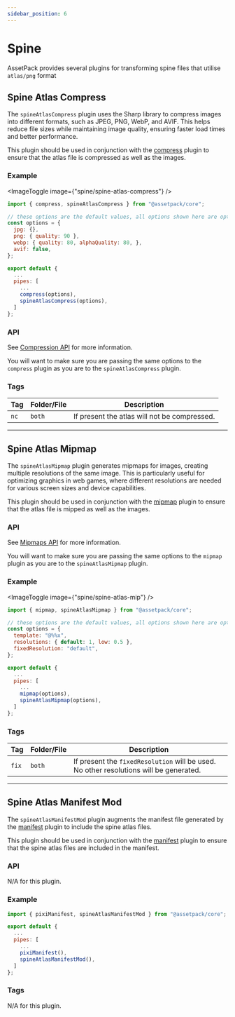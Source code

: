 ```yaml
---
sidebar_position: 6
---
```


# Spine

AssetPack provides several plugins for transforming spine files that utilise `atlas/png` format

## Spine Atlas Compress

The `spineAtlasCompress` plugin uses the Sharp library to compress images into different formats, such as JPEG, PNG, WebP, and AVIF. This helps reduce file sizes while maintaining image quality, ensuring faster load times and better performance.

This plugin should be used in conjunction with the [compress](/docs/guide/pipes/compress) plugin to ensure that the atlas file is compressed as well as the images.

### Example

<ImageToggle image={"spine/spine-atlas-compress"} />

```js
import { compress, spineAtlasCompress } from "@assetpack/core";

// these options are the default values, all options shown here are optional
const options = {
  jpg: {},
  png: { quality: 90 },
  webp: { quality: 80, alphaQuality: 80, },
  avif: false,
};

export default {
  ...
  pipes: [
    ...
    compress(options),
    spineAtlasCompress(options),
  ]
};
```

### API

See [Compression API](/docs/guide/pipes/compress) for more information.

You will want to make sure you are passing the same options to the `compress` plugin as you are to the `spineAtlasCompress` plugin.

### Tags

| Tag  | Folder/File | Description                                     |
| ---- | ----------- | ----------------------------------------------- |
| `nc` | `both`      | If present the atlas will not be compressed. |

---

## Spine Atlas Mipmap

The `spineAtlasMipmap` plugin generates mipmaps for images, creating multiple resolutions of the same image. This is particularly useful for optimizing graphics in web games, where different resolutions are needed for various screen sizes and device capabilities.

This plugin should be used in conjunction with the [mipmap](/docs/guide/pipes/mipmap) plugin to ensure that the atlas file is mipped as well as the images.

### API

See [Mipmaps API](/docs/guide/pipes/mipmap) for more information.

You will want to make sure you are passing the same options to the `mipmap` plugin as you are to the `spineAtlasMipmap` plugin.

### Example

<ImageToggle image={"spine/spine-atlas-mip"} />

```js
import { mipmap, spineAtlasMipmap } from "@assetpack/core";

// these options are the default values, all options shown here are optional
const options = {
  template: "@%%x",
  resolutions: { default: 1, low: 0.5 },
  fixedResolution: "default",
};

export default {
  ...
  pipes: [
    ...
    mipmap(options),
    spineAtlasMipmap(options),
  ]
};
```

### Tags

| Tag   | Folder/File | Description                                                                            |
| ----- | ------ | -------------------------------------------------------------------------------------- |
| `fix` | `both` | If present the `fixedResolution` will be used. No other resolutions will be generated. |

---

## Spine Atlas Manifest Mod

The `spineAtlasManifestMod` plugin augments the manifest file generated by the [manifest](/docs/guide/pipes/manifest) plugin to include the spine atlas files.

This plugin should be used in conjunction with the [manifest](/docs/guide/pipes/manifest) plugin to ensure that the spine atlas files are included in the manifest.

### API

N/A for this plugin.

### Example

```js
import { pixiManifest, spineAtlasManifestMod } from "@assetpack/core";

export default {
  ...
  pipes: [
    ...
    pixiManifest(),
    spineAtlasManifestMod(),
  ]
};
```

### Tags

N/A for this plugin.
